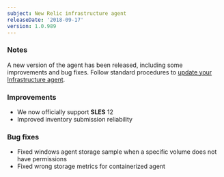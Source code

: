 ```yaml
---
subject: New Relic infrastructure agent
releaseDate: '2018-09-17'
version: 1.0.989
---
```


### Notes

A new version of the agent has been released, including some improvements and bug fixes. Follow standard procedures to [update your Infrastructure agent](/docs/infrastructure/new-relic-infrastructure/installation/update-infrastructure-agent).

### Improvements

* We now officially support **SLES** 12
* Improved inventory submission reliability

### Bug fixes

* Fixed windows agent storage sample when a specific volume does not have permissions
* Fixed wrong storage metrics for containerized agent
